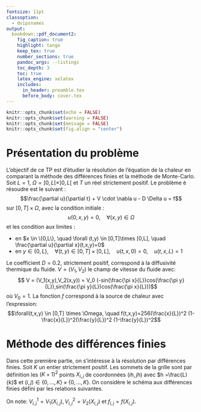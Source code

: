 ```yaml
---
fontsize: 11pt
classoption:
  - dvipsnames
output:
  bookdown::pdf_document2:
    fig_caption: true
    highlight: tango
    keep_tex: true
    number_sections: true
    pandoc_args: --listings
    toc_depth: 3
    toc: true
    latex_engine: xelatex
    includes:
      in_header: preamble.tex
      before_body: cover.tex
---
```

```r
knitr::opts_chunk$set(echo = FALSE)
knitr::opts_chunk$set(warning = FALSE)
knitr::opts_chunk$set(message = FALSE)
knitr::opts_chunk$set(fig.align = "center")
```
\newpage

# Présentation du problème

L’objectif de ce TP est d’étudier la résolution de l’équation de la chaleur en comparant la méthode des différences finies et la méthode de Monte-Carlo. Soit $L = 1$, $\Omega = ]0,L[ \times ]0,L[$ et $T$ un réel strictement positif. Le problème è résoudre est le suivant :
$$\frac{\partial u}{\partial t} + V \cdot \nabla u - D \Delta u = f$$ sur $[0,T] \times \Omega$,
avec la condition initiale :
$$u(0,x,y)=0, \quad \forall (x,y) \in \Omega$$
et les condition aux limites :

- en $x \in \{0,L\}, \quad \forall (t,y) \in [0,T]\times [0,L], \quad \frac{\partial u}{\partial x}(t,x,y)=0$
- en $y \in \{0,L\}, \quad \forall (t,y) \in [0,T]\times [0,L], \quad u(t,x,0)=0, \quad u(t,x,L)=1$

Le coefficient $D=0.2$, strictement positif, correspond à la diffusivité thermique du fluide. $V = (V_1,V_2)$ le champ de vitesse du fluide avec:
$$ V = (V_1(x,y),V_2(x,y)) = V_0 (-sin(\frac{\pi x}{L})cos(\frac{\pi y}{L}),sin(\frac{\pi y}{L})cos(\frac{\pi x}{L}))$$
où $V_0 = 1$. La fonction $f$ correspond à la source de chaleur avec l'expression:
$$\forall(t,x,y) \in [0,T] \times \Omega, \quad f(t,x,y)=256(\frac{x}{L})^2 (1-\frac{x}{L})^2(\frac{y}{L})^2 (1-\frac{y}{L})^2$$

# Méthode des différences finies

Dans cette première partie, on s’intéresse à la résolution par différences finies. Soit $K$ un entier strictement positif. Les sommets de la grille sont par définition les $(K + 1)^2$ points $X_{i,j}$ de coordonnées $(ih,jh)$ avec $h =\frac{L}{k}$ et $(i,j) \in \{0,\dots,K\} \times \{0,\dots,K\}$.  On considère le schéma aux différences finies défini par les relations suivantes.

On note: $V_{i,j}^1=V_1(X_{i,j}),V_{i,j}^2=V_2(X_{i,j})$ et $f_{i,j}=f(X_{i,j})$.
